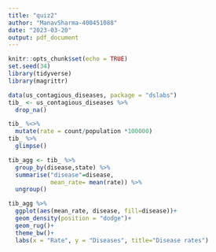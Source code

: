 ```yaml
---
title: "quiz2"
author: "ManavSharma-400451088"
date: "2023-03-20"
output: pdf_document
---
```


```r
knitr::opts_chunk$set(echo = TRUE)
set.seed(34)
library(tidyverse)
library(magrittr)
```

```r
data(us_contagious_diseases, package = "dslabs")
tib_ <- us_contagious_diseases %>%
  drop_na()

tib_ %<>%
  mutate(rate = count/population *100000)
tib_ %>%
  glimpse()

tib_agg <- tib_ %>%
  group_by(disease,state) %>%
  summarise("disease"=disease,
            mean_rate= mean(rate)) %>%
  ungroup()
```
```r
tib_agg %>%
  ggplot(aes(mean_rate, disease, fill=disease))+
  geom_density(position = "dodge")+
  geom_rug()+
  theme_bw()+
  labs(x = "Rate", y = "Diseases", title="Disease rates")
  
```

